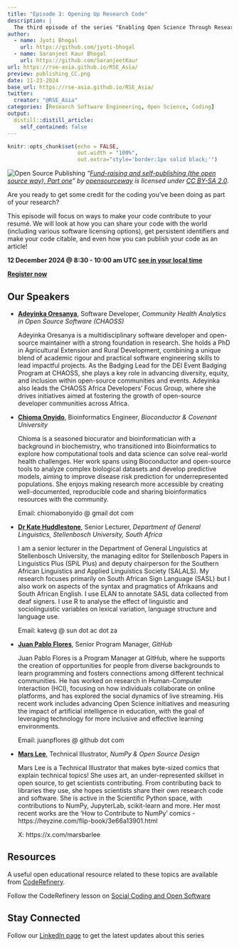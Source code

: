 ```yaml
---
title: "Episode 3: Opening Up Research Code"
description: |
  The third episode of the series "Enabling Open Science Through Research Code" jointly organised by RSE Asia Association and RSSE Africa.
author:
  - name: Jyoti Bhogal
    url: https://github.com/jyoti-bhogal
  - name: Saranjeet Kaur Bhogal
    url: https://github.com/SaranjeetKaur
url: https://rse-asia.github.io/RSE_Asia/
preview: publishing_CC.png
date: 11-23-2024
base_url: https://rse-asia.github.io/RSE_Asia/
twitter:
  creator: "@RSE_Asia"
categories: [Research Software Engineering, Open Science, Coding]
output:
  distill::distill_article:
    self_contained: false
---
```


```r
knitr::opts_chunk$set(echo = FALSE,
                      out.width = "100%",
                      out.extra="style='border:1px solid black;'")
```

![Open Source Publishing](publishing_CC.png)
_"[Fund-raising and self-publishing (the open source way), Part one](https://www.flickr.com/photos/47691521@N07/5041738449)" by [opensourceway](https://www.flickr.com/photos/47691521@N07) is licensed under [CC BY-SA 2.0](https://creativecommons.org/licenses/by-sa/2.0/?ref=openverse)._

Are you ready to get some credit for the coding you’ve been doing as part of your research?

This episode will focus on ways to make your code contribute to your resumé. We will look at how you can share your code with the world (including various software licensing options), get persistent identifiers and make your code citable, and even how you can publish your code as an article!

**12 December 2024 @ 8:30 - 10:00 am UTC [see in your local time](https://www.timeanddate.com/worldclock/fixedtime.html?iso=20241212T0830&p1=1440&ah=1&am=30)**

**[Register now](https://us06web.zoom.us/meeting/register/tZErcOqsrDssHNV-TY6OG89MZkwOtXs-oNF_#/registration)**

## Our Speakers

- **[Adeyinka Oresanya](https://www.linkedin.com/in/adeyinkaoresanya/)**,
  Software Developer, _Community Health Analytics in Open Source Software (CHAOSS)_ 
  
  Adeyinka Oresanya is a multidisciplinary software developer and open-source maintainer
  with a strong foundation in research. She holds a PhD in Agricultural Extension and Rural
  Development, combining a unique blend of academic rigour and practical software
  engineering skills to lead impactful projects. As the Badging Lead for the DEI Event
  Badging Program at CHAOSS, she plays a key role in advancing diversity, equity, and
  inclusion within open-source communities and events. Adeyinka also leads the CHAOSS Africa
  Developers’ Focus Group, where she drives initiatives aimed at fostering the growth of
  open-source developer communities across Africa.

- **[Chioma Onyido](https://www.linkedin.com/in/chioma-onyido/)**,
  Bioinformatics Engineer, _Bioconductor & Covenant University_
  
  Chioma is a seasoned biocurator and bioinformatician with a background in biochemistry,     who transitioned into Bioinformatics to explore how computational tools and data science    can solve real-world health challenges. Her work spans using Bioconductor and open-source   tools to analyze complex biological datasets and develop predictive models, aiming to       improve disease risk prediction for underrepresented populations. She enjoys making         research more accessible by creating well-documented, reproducible code and sharing         bioinformatics resources with the community.
  
  Email: chiomabonyido @ gmail dot com
  
- **[Dr Kate Huddlestone](https://www.researchgate.net/profile/Kate-Huddlestone)**,
  Senior Lecturer, _Department of General Linguistics, Stellenbosch University, South         Africa_
  
  I am a senior lecturer in the Department of General Linguistics at Stellenbosch             University, the managing editor for Stellenbosch Papers in Linguistics Plus (SPiL Plus)     and deputy chairperson for the Southern African Linguistics and Applied Linguistics         Society (SALALS). My research focuses primarily on South African Sign Language (SASL) but   I also work on aspects of the syntax and pragmatics of Afrikaans and South African          English. I use ELAN to annotate SASL data collected from deaf signers. I use R to analyse   the effect of linguistic and sociolinguistic variables on lexical variation, language       structure and language use.
  
  Email: katevg @ sun dot ac dot za
  
- **[Juan Pablo Flores](https://orcid.org/0009-0003-0208-8480)**,
  Senior Program Manager, _GitHub_
  
  Juan Pablo Flores is a Program Manager at GitHub, where he supports the creation of
  opportunities for people from diverse backgrounds to learn programming and fosters          connections among different technical communities. He has worked on research in             Human-Computer Interaction (HCI), focusing on how individuals collaborate on online         platforms, and has explored the social dynamics of live streaming. His recent work          includes advancing Open Science initiatives and measuring the impact of artificial          intelligence in education, with the goal of leveraging technology for more inclusive and    effective learning environments.
  
  Email: juanpflores @ github dot com

- **[Mars Lee](https://www.linkedin.com/in/mars-lee/)**,
  Technical Illustrator, _NumPy & Open Source Design_
  
  Mars Lee is a Technical Illustrator that makes byte-sized comics that explain technical     topics! She uses art, an under-represented skillset in open source, to get scientists       contributing. From contributing back to libraries they use, she hopes scientists share      their own research code and software. She is active in the Scientific Python space, with    contributions to NumPy, JupyterLab, scikit-learn and more. Her most recent works are the    ‘How to Contribute to NumPy’ comics - https://heyzine.com/flip-book/3e66a13901.html
  
  X: https://x.com/marsbarlee

## Resources

A useful open educational resource related to these topics are available from [CodeRefinery](https://coderefinery.org).

Follow the CodeRefinery lesson on [Social Coding and Open Software](https://coderefinery.github.io/social-coding/)

## Stay Connected

Follow our [LinkedIn page](https://www.linkedin.com/company/rse-asia-association/) to get the latest updates about this series
